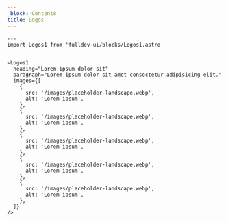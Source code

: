 ```yaml
---
_block: Content8
title: Logos
---
```


```astro live
---
import Logos1 from 'fulldev-ui/blocks/Logos1.astro'
---

<Logos1
  heading="Lorem ipsum dolor sit"
  paragraph="Lorem ipsum dolor sit amet consectetur adipisicing elit."
  images={[
    {
      src: '/images/placeholder-landscape.webp',
      alt: 'Lorem ipsum',
    },
    {
      src: '/images/placeholder-landscape.webp',
      alt: 'Lorem ipsum',
    },
    {
      src: '/images/placeholder-landscape.webp',
      alt: 'Lorem ipsum',
    },
    {
      src: '/images/placeholder-landscape.webp',
      alt: 'Lorem ipsum',
    },
    {
      src: '/images/placeholder-landscape.webp',
      alt: 'Lorem ipsum',
    },
  ]}
/>
```
